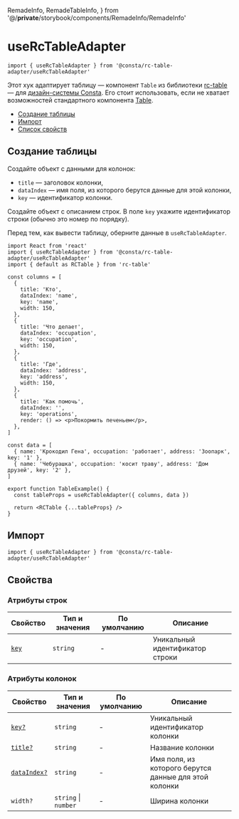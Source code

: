 
  RemadeInfo,
  RemadeTableInfo,
} from '@/__private__/storybook/components/RemadeInfo/RemadeInfo'

# useRcTableAdapter

```tsx
import { useRcTableAdapter } from '@consta/rc-table-adapter/useRcTableAdapter'
```

Этот хук адаптирует таблицу — компонент `Table` из библиотеки [rc-table](https://github.com/react-component/table) — для [дизайн-системы Consta](https://consta.gazprom-neft.ru/). Его стоит использовать, если не хватает возможностей стандартного компонента
[Table](https://consta-uikit.vercel.app/?path=/docs/components-table--custom-rows).

- [Создание таблицы](#создание-таблицы)
- [Импорт](#импорт)
- [Список свойств](#свойства)

## Создание таблицы

Создайте объект с данными для колонок:

- `title` — заголовок колонки,
- `dataIndex` — имя поля, из которого берутся данные для этой колонки,
- `key` — идентификатор колонки.

Создайте объект с описанием строк.
В поле `key` укажите идентификатор строки (обычно это номер по порядку).

Перед тем, как вывести таблицу, оберните данные в `useRcTableAdapter`.

```tsx
import React from 'react'
import { useRcTableAdapter } from '@consta/rc-table-adapter/useRcTableAdapter'
import { default as RCTable } from 'rc-table'

const columns = [
  {
    title: 'Кто',
    dataIndex: 'name',
    key: 'name',
    width: 150,
  },
  {
    title: 'Что делает',
    dataIndex: 'occupation',
    key: 'occupation',
    width: 150,
  },
  {
    title: 'Где',
    dataIndex: 'address',
    key: 'address',
    width: 150,
  },
  {
    title: 'Как помочь',
    dataIndex: '',
    key: 'operations',
    render: () => <p>Покормить печеньем</p>,
  },
]

const data = [
  { name: 'Крокодил Гена', occupation: 'работает', address: 'Зоопарк', key: '1' },
  { name: 'Чебурашка', occupation: 'косит траву', address: 'Дом друзей', key: '2' },
]

export function TableExample() {
  const tableProps = useRcTableAdapter({ columns, data })

  return <RCTable {...tableProps} />
}
```

<TableExample />

## Импорт

```tsx
import { useRcTableAdapter } from '@consta/rc-table-adapter/useRcTableAdapter'
```

## Свойства

<RemadeTableInfo apiUrl="https://github.com/react-component/table" />

### Атрибуты строк

| Свойство                   | Тип и значения | По умолчанию | Описание                        |
| -------------------------- | -------------- | ------------ | ------------------------------- |
| [`key`](#создание-таблицы) | `string`       | -            | Уникальный идентификатор строки |

### Атрибуты колонок

| Свойство                          | Тип и значения           | По умолчанию | Описание                                              |
| --------------------------------- | ------------------------ | ------------ | ----------------------------------------------------- |
| [`key?`](#создание-таблицы)       | `string`                 | -            | Уникальный идентификатор колонки                      |
| [`title?`](#создание-таблицы)     | `string`                 | -            | Название колонки                                      |
| [`dataIndex?`](#создание-таблицы) | `string`                 | -            | Имя поля, из которого берутся данные для этой колонки |
| `width?`                          | `string` &#124; `number` | -            | Ширина колонки                                        |
